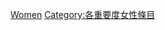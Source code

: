 {{Emptycat}}
{{Articles by Importance|topic=女性|project=女性|format=toc}}

[[Category:中重要度条目|Women]]
[[Category:各重要度女性條目‎|Category:各重要度女性條目‎]]